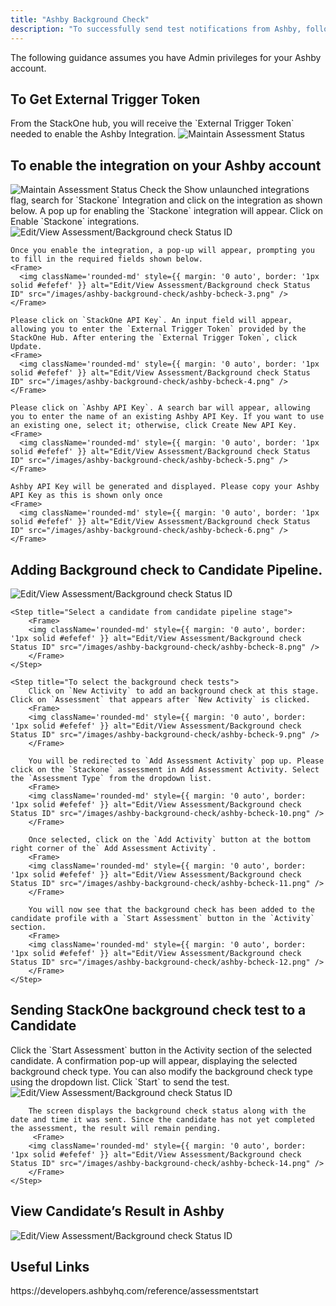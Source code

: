 ```yaml
---
title: "Ashby Background Check"
description: "To successfully send test notifications from Ashby, follow these steps in your Ashby account, and complete the necessary actions."
---
```



<Warning>
  The following guidance assumes you have Admin privileges for your Ashby
  account.
</Warning>

## To Get External Trigger Token
<Steps>
  <Step title="To get the External Trigger Token">
  From the StackOne hub, you will receive the `External Trigger Token` needed to enable the Ashby Integration.
    <Frame>
      <img className='rounded-md' style={{ margin: '0 auto', border: '1px solid #efefef' }} alt="Maintain Assessment Status" src="/images/ashby-background-check/ashby-external-key.png" />
    </Frame>
  </Step>
</Steps>


## To enable the integration on your Ashby account
<Steps>
  <Step title="Please navigate to Admin in Ashby’s dashboard. Then navigate to Ashby Integrations and click on it">
    <Frame>
      <img className='rounded-md' style={{ margin: '0 auto', border: '1px solid #efefef' }} alt="Maintain Assessment Status" src="/images/ashby-background-check/ashby-bcheck-1.png" />
    </Frame>
  </Step>

  <Step title="To enable the Stackone integration">
    Check the Show unlaunched integrations flag, search for `Stackone` Integration and click on the integration as shown below. A pop up for enabling the `Stackone` integration will appear. Click on Enable `Stackone` integrations.
    <Frame>
      <img className='rounded-md' style={{ margin: '0 auto', border: '1px solid #efefef' }} alt="Edit/View Assessment/Background check Status ID" src="/images/ashby-background-check/ashby-bcheck-2.png" />
    </Frame>

    Once you enable the integration, a pop-up will appear, prompting you to fill in the required fields shown below. 
    <Frame>
      <img className='rounded-md' style={{ margin: '0 auto', border: '1px solid #efefef' }} alt="Edit/View Assessment/Background check Status ID" src="/images/ashby-background-check/ashby-bcheck-3.png" />
    </Frame>

    Please click on `StackOne API Key`. An input field will appear, allowing you to enter the `External Trigger Token` provided by the StackOne Hub. After entering the `External Trigger Token`, click Update.
    <Frame>
      <img className='rounded-md' style={{ margin: '0 auto', border: '1px solid #efefef' }} alt="Edit/View Assessment/Background check Status ID" src="/images/ashby-background-check/ashby-bcheck-4.png" />
    </Frame>

    Please click on `Ashby API Key`. A search bar will appear, allowing you to enter the name of an existing Ashby API Key. If you want to use an existing one, select it; otherwise, click Create New API Key.
    <Frame>
      <img className='rounded-md' style={{ margin: '0 auto', border: '1px solid #efefef' }} alt="Edit/View Assessment/Background check Status ID" src="/images/ashby-background-check/ashby-bcheck-5.png" />
    </Frame>

    Ashby API Key will be generated and displayed. Please copy your Ashby API Key as this is shown only once
    <Frame>
      <img className='rounded-md' style={{ margin: '0 auto', border: '1px solid #efefef' }} alt="Edit/View Assessment/Background check Status ID" src="/images/ashby-background-check/ashby-bcheck-6.png" />
    </Frame>
  </Step>
</Steps>


## Adding Background check to Candidate Pipeline.
<Steps>
    <Step title="Navigate to your job dashboard and select a job from the job list">
        <Frame>
        <img className='rounded-md' style={{ margin: '0 auto', border: '1px solid #efefef' }} alt="Edit/View Assessment/Background check Status ID" src="/images/ashby-background-check/ashby-bcheck-7.png" />
        </Frame>
    </Step>

    <Step title="Select a candidate from candidate pipeline stage">
        <Frame>
        <img className='rounded-md' style={{ margin: '0 auto', border: '1px solid #efefef' }} alt="Edit/View Assessment/Background check Status ID" src="/images/ashby-background-check/ashby-bcheck-8.png" />
        </Frame>
    </Step>

    <Step title="To select the background check tests">
        Click on `New Activity` to add an background check at this stage. Click on `Assessment` that appears after `New Activity` is clicked.
        <Frame>
        <img className='rounded-md' style={{ margin: '0 auto', border: '1px solid #efefef' }} alt="Edit/View Assessment/Background check Status ID" src="/images/ashby-background-check/ashby-bcheck-9.png" />
        </Frame>

        You will be redirected to `Add Assessment Activity` pop up. Please click on the `Stackone` assessment in Add Assessment Activity. Select the `Assessment Type` from the dropdown list.
        <Frame>
        <img className='rounded-md' style={{ margin: '0 auto', border: '1px solid #efefef' }} alt="Edit/View Assessment/Background check Status ID" src="/images/ashby-background-check/ashby-bcheck-10.png" />
        </Frame>

        Once selected, click on the `Add Activity` button at the bottom right corner of the` Add Assessment Activity`.
        <Frame>
        <img className='rounded-md' style={{ margin: '0 auto', border: '1px solid #efefef' }} alt="Edit/View Assessment/Background check Status ID" src="/images/ashby-background-check/ashby-bcheck-11.png" />
        </Frame>

        You will now see that the background check has been added to the candidate profile with a `Start Assessment` button in the `Activity` section.
        <Frame>
        <img className='rounded-md' style={{ margin: '0 auto', border: '1px solid #efefef' }} alt="Edit/View Assessment/Background check Status ID" src="/images/ashby-background-check/ashby-bcheck-12.png" />
        </Frame>
    </Step>
</Steps>


## Sending StackOne background check test to a Candidate
<Steps>
    <Step title="To send an background check test to the candidate">
        Click the `Start Assessment` button in the Activity section of the selected candidate. A confirmation pop-up will appear, displaying the selected background check type. You can also modify the background check type using the dropdown list. Click `Start` to send the test.
        <Frame>
        <img className='rounded-md' style={{ margin: '0 auto', border: '1px solid #efefef' }} alt="Edit/View Assessment/Background check Status ID" src="/images/ashby-background-check/ashby-bcheck-13.png" />
        </Frame>

        The screen displays the background check status along with the date and time it was sent. Since the candidate has not yet completed the assessment, the result will remain pending.
         <Frame>
        <img className='rounded-md' style={{ margin: '0 auto', border: '1px solid #efefef' }} alt="Edit/View Assessment/Background check Status ID" src="/images/ashby-background-check/ashby-bcheck-14.png" />
        </Frame>
    </Step>
</Steps>


## View Candidate’s Result in Ashby
<Steps>
    <Step title="A detailed result, along with a Full Report link, will appear once the candidate has completed the assessment">
            <Frame>
            <img className='rounded-md' style={{ margin: '0 auto', border: '1px solid #efefef' }} alt="Edit/View Assessment/Background check Status ID" src="/images/ashby-background-check/ashby-bcheck-15.png" />
            </Frame>
    </Step>
</Steps>



<IntegrationFooter />

## Useful Links
<Card title="API Reference" icon="link" href="https://developers.ashbyhq.com/reference/assessmentstart">
    https://developers.ashbyhq.com/reference/assessmentstart
</Card>